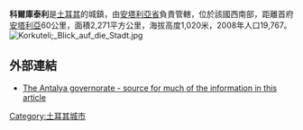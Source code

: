 '''科爾庫泰利'''是[[土耳其|土耳其]]的城鎮，由[[安塔利亞省|安塔利亞省]]負責管轄，位於該國西南部，距離首府[[安塔利亞|安塔利亞]]60公里，面積2,271平方公里，海拔高度1,020米，2008年人口19,767。
[[Image:Korkuteli;_Blick_auf_die_Stadt.jpg|thumb]]
==外部連結==
* [http://www.antalya.gov.tr The Antalya governorate - source for much of the information in this article] {{Wayback|url=http://www.antalya.gov.tr/ |date=20210430120751 }}

{{Turkey-geo-stub}}
[[Category:土耳其城市|Category:土耳其城市]]